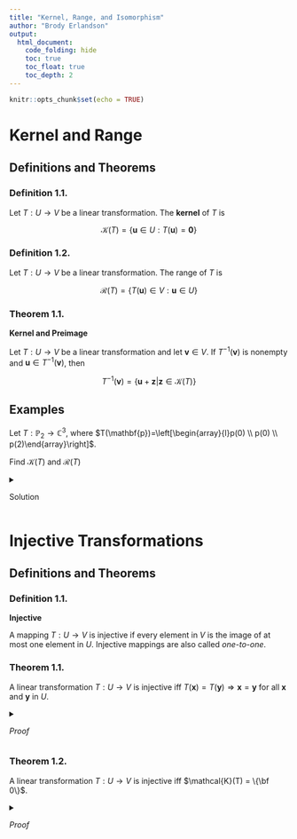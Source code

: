 ---
title: "Kernel, Range, and Isomorphism"
author: "Brody Erlandson"
output:
  html_document:
    code_folding: hide
    toc: true
    toc_float: true
    toc_depth: 2
---



```{=tex}
\usepackage{amsfonts}
\usepackage{amsmath}
```
```{=tex}
\renewcommand{\v}{\mathbf{v}}
\renewcommand{\u}{\mathbf{u}}
\newcommand{\w}{\mathbf{w}}
\newcommand{\vx}{\mathbf{x}}
\newcommand{\vy}{\mathbf{y}}
\newcommand{\vz}{\mathbf{z}}
\newcommand{\0}{\mathbf{0}}
\newcommand{\1}{\mathbf{1}}
```
```{=tex}
\newcommand{\A}{\mathbf{A}}
\newcommand{\B}{\mathbf{B}}
\newcommand{\Cmat}{\mathbf{C}}
\newcommand{\I}{\mathbf{I}}
```
```{=tex}
\newcommand{\N}{\mathbb{N}}
\newcommand{\Z}{\mathbb{Z}}
\newcommand{\R}{\mathbb{R}}
\newcommand{\C}{\mathbb{C}}
\newcommand{\set}[2]{\{#1_1, #1_2, \dots, #1_#2\}}
```
```{=tex}
\newcommand{\null}[1]{\mathcal{N}(#1)}
\newcommand{\col}[1]{\mathcal{C}(#1)}
\newcommand{\row}[1]{\mathcal{R}(#1)}
\newcommand{\eig}{\mathcal{E}}
```
```{=tex}
\newcommand{\vdd}[2]{\begin{bmatrix} #1\\ #2 \end{bmatrix}}
\newcommand{\vddd}[3]{\begin{bmatrix} #1\\ #2\\ #3 \end{bmatrix}}
\newcommand{\vdddd}[4]{\begin{bmatrix} #1\\ #2\\ #3\\ #4 \end{bmatrix}}
```
```{=tex}
\newcommand{\mdd}[4]{\begin{bmatrix} #1 & #2\\ #3 & #4 \end{bmatrix}}
\newcommand{\mddd}[9]{\begin{bmatrix} #1 & #2 & #3\\ #4 & #5 & #6\\ #7 & #8 & #9\\\end{bmatrix}}
```
```{=tex}
\newcommand{\span}[1]{\langle #1 \rangle}
\newcommand{\innerProd}[2]{\langle #1, #2 \rangle}
\newcommand{\norm}[1]{\lVert #1 \rVert}
\newcommand{\dim}[1]{\text{dim}(#1)}
\newcommand{\det}{\text{det}}
\newcommand{\kernel}{\mathcal{K}}
\newcommand{\range}{\mathcal{R}}
```
```{r setup, include=FALSE}
knitr::opts_chunk$set(echo = TRUE)
```

# Kernel and Range

## Definitions and Theorems {.tabset}

### Definition 1.1.

Let $T : U \rightarrow V$ be a linear transformation. The **kernel** of $T$ is

$$\mathcal{K}(T) = \{\mathbf{u}\in U : T(\mathbf{u}) = \mathbf{0}\}$$

### Definition 1.2.

Let $T : U \rightarrow V$ be a linear transformation. The range of $T$ is

$$\mathcal{R}(T) = \{T(\mathbf{u}) \in V : \mathbf{u}\in U\}$$

### Theorem 1.1.

**Kernel and Preimage**

Let $T : U \rightarrow V$ be a linear transformation and let $\mathbf{v}\in V$. If $T^{−1}(\mathbf{v})$ is nonempty and $\mathbf{u}\in T^{−1}(\mathbf{v})$, then

$$T^{−1}(\mathbf{v}) = \{\mathbf{u}+ \mathbf{z}| \mathbf{z}\in \mathcal{K}(T)\}$$

## Examples

Let $T: \mathbb{P}_{2} \rightarrow \mathbb{C}^{3}$, where $T(\mathbf{p})=\left[\begin{array}{l}p(0) \\ p(0) \\ p(2)\end{array}\right]$.

Find $\mathcal{K}(T)$ and $\mathcal{R}(T)$

<details>

<summary>

Solution

</summary>

An arbitrary polynomial (vector) in $\mathbb{P}_{2}$ can be written as $\mathbf{p}=p(x)=a_{0}+a_{1} x+a_{2} x^{2}, \quad a_{i} \in \mathbb{C}$, so

$$
\begin{aligned}
& T(\mathbf{p})=\mathbf{0} \\
& \Rightarrow T(\mathbf{p})=\left[\begin{array}{l}p(0) \\p(0) \\p(2)\end{array}\right]=\left[\begin{array}{l}a_{0}+a_{1}(0)+a_{2}(0)^{2} \\a_{0}+a_{1}(0)+a_{2}(0)^{2} \\a_{0}+a_{1}(2)+a_{2}(2)^{2}\end{array}\right]=\left[\begin{array}{l}0 \\0 \\0\end{array}\right] \\
& \Rightarrow\left[\begin{array}{c}a_{0} \\a_{0} \\a_{0}+2 a_{1}+4 a_{2}\end{array}\right]=\left[\begin{array}{l}0 \\0 \\0\end{array}\right] 
\end{aligned}
$$

thus

$$
\mathcal{K}(T)=\left\langle\left\{-2 x+x^{2}\right\}\right\rangle
$$

To find a spanning set for $\mathcal{R}(T)$, from the definition we know an arbitrary vector in $\mathcal{R}(T)$ is

$$
\begin{aligned}
T(\mathbf{p}) &=\left[\begin{array}{l}
p(0) \\
p(0) \\
p(2)
\end{array}\right]=\left[\begin{array}{l}
a_{0}+a_{1}(0)+a_{2}(0)^{2} \\
a_{0}+a_{1}(0)+a_{2}(0)^{2} \\
a_{0}+a_{1}(2)+a_{2}(2)^{2}
\end{array}\right] \\
&=\left[\begin{array}{c}
a_{0} \\
a_{0} \\
a_{0}+2 a_{1}+4 a_{2}
\end{array}\right] \\
=& a_{0}\left[\begin{array}{l}
1 \\
1 \\
1
\end{array}\right]+a_{1}\left[\begin{array}{l}
0 \\
0 \\
2
\end{array}\right]+a_{2}\left[\begin{array}{l}
0 \\
0 \\
4
\end{array}\right]
\end{aligned}
$$

Therefore

$$
\mathcal{R}(T)=\left\langle\left\{\left[\begin{array}{l}
1 \\
1 \\
1
\end{array}\right],\left[\begin{array}{l}
0 \\
0 \\
2
\end{array}\right],\left[\begin{array}{l}
0 \\
0 \\
4
\end{array}\right]\right\}\right\rangle=\left\langle\left\{\left[\begin{array}{l}
1 \\
1 \\
1
\end{array}\right],\left[\begin{array}{l}
0 \\
0 \\
2
\end{array}\right]\right\}\right\rangle
$$

</details>

# Injective Transformations

## Definitions and Theorems {.tabset}

### Definition 1.1.
**Injective**

A mapping $T : U \rightarrow V$ is injective if every element in $V$ is the image of at most one element in $U$. Injective mappings are also called *one-to-one*.

### Theorem 1.1.

A linear transformation $T : U \rightarrow V$ is injective iff $T(\mathbf{x}) = T(\mathbf{y}) \Rightarrow \mathbf{x}=\mathbf{y}$ for all $\mathbf{x}$ and $\mathbf{y}$ in $U$.

<details>

<summary>

*Proof*

</summary>

Let $T: U \rightarrow V$ be injective. Consider $\mathbf{x}$ and $\mathbf{y}$ in $U$, and $v$ in $V$. Then,

$$T(\mathbf{x}) = T(\mathbf{y}) = \mathbf{v}
\\ \Rightarrow T^{−1}(T(\mathbf{x})) = T^{−1}(T(\mathbf{y})) = T^{−1}(\mathbf{v})
\\ \Rightarrow \mathbf{x}= \mathbf{y}= T^{−1}(\mathbf{v}) \Rightarrow \mathbf{x}= \mathbf{y}$$

Now let $T(\mathbf{x}) = T(\mathbf{y}) \Rightarrow \mathbf{x}= \mathbf{y}$. Let the preimage of $\mathbf{v}$, $T^{-1}(\mathbf{v})$, contains to two elements $\mathbf{w},\mathbf{u}$. Then $T(\mathbf{w}) = \mathbf{v}= T(\mathbf{u}) \Rightarrow \mathbf{x}= \mathbf{y}$. So the preimage must only contain one element.

</details>

### Theorem 1.2.

A linear transformation $T : U \rightarrow V$ is injective iff $\mathcal{K}(T) = \{\bf 0\}$.

<details>

<summary>

*Proof*

</summary>

We'll start with injective $\Rightarrow\ \mathcal{K}(T) = \{0\}$:

Given we have $\mathbf{v}\rightarrow T(\mathbf{v})$ is injective, we know that $\forall \mathbf{x}, \mathbf{y}\in U, T(\mathbf{x}) = T(\mathbf{y}) \Rightarrow \mathbf{x}=\mathbf{y}$. The $\mathbf{0}_U \in \mathcal{K}(T)$ where $\mathbf{0}_U$ is $\mathbf{0}\in U$, in other words $T(\mathbf{0}_U) = \mathbf{0}_V$. Given this, $\mathbf{u}\in \mathcal{K}(T) \Rightarrow T(\mathbf{u}) = \mathbf{0}_V = T(\mathbf{0}_U) \Rightarrow \mathbf{u}= \mathbf{0}_U$.

Now we show the other way, injective $\Leftarrow\ \mathcal{K}(T) = \{0\}$:

Given $\mathcal{K}(T) = \{0\}$ and $\mathbf{u}, \mathbf{w}\in U$, letting $T(\mathbf{u}- \mathbf{w}) = \mathbf{0}$. Then, $T(\mathbf{u}- \mathbf{w}) = \mathbf{0} \Rightarrow \mathbf{u}- \mathbf{w}= \mathbf{0} \Rightarrow \mathbf{u}= \mathbf{w}$

<details>

### Theorem 1.3.

If $T : U \rightarrow V$ is an injective linear transformation and $S = \{\mathbf{u}_1, \mathbf{u}_2, \dots, \mathbf{u}_n\}$ is a linearly independent subset of $U$, then

$$R = \{T(\mathbf{u}_1), T(\mathbf{u}_2), \dots, T(\mathbf{u}_n)\}$$

is a linearly independent subset of $V$.

### Theorem 1.4.

Let $T : U \rightarrow V$ be a linear transformation and $B = \{\mathbf{u}_1, \mathbf{u}_2, \dots, \mathbf{u}_n\}$ be a basis for $U$. Then $T$ is injective iff

$$C = \{T(\mathbf{u}_1), T(\mathbf{u}_2), \dots, T(\mathbf{u}_n)\}$$

is a linearly independent subset of $V$.

### Theorem 1.5.

If $T : U \rightarrow V$ is an injective linear transformation then $\text{dim}(U) \le \text{dim}(V)$

## Examples

Let 

$T: \mathbb{P}_{2} \rightarrow \mathbb{C}^{3}$, where $T(\mathbf{p})=\left[\begin{array}{c}p(0) \\ p(0) \\ p(2)\end{array}\right]$

Is $T$ injective? Why or why not?

<details><summary>Solution</summary>

Previously we found that

$$
\mathcal{K}(T)=\left\langle\left\{-2 x+x^{2}\right\}\right\rangle
$$

By theorem 1.2, since $\mathcal{K}(T) \neq\{\mathbf{0}\}, T$ is not injective.

</details>

Example 1.2. Let $T: \mathbb{P}_{3} \rightarrow \mathbb{C}^{3}$ be given by

$$
T\left(a+b x+c x^{2}+d x^{3}\right)=\left[\begin{array}{c}
a-d \\
b+c \\
a+b-c
\end{array}\right]
$$

Is $T$ injective? Why or why not?

<details><summary>Solution</summary>

By theorem 1.5, since the dimension of $\mathbb{P}_{3}$ is 4 and the dimension of $\mathbb{C}^{3}$ is $3, T$ is not injective.

</details>

Let $T: \mathbb{P}_{2} \rightarrow \mathbb{C}^{3}$ be given by

$$
T\left(a+b x+c x^{2}\right)=\left[\begin{array}{l}
a+b \\
b+c \\
a+c
\end{array}\right]
$$

Is $T$ injective? Why or why not?

<details><summary>Solution</summary>

We find $\mathcal{K}(T)$ by solving $T(\mathbf{p})=\mathbf{0}$ as usual

$$
T\left(a+b x+c x^{2}\right)=\left[\begin{array}{l}
a+b \\
b+c \\
a+c
\end{array}\right]=\left[\begin{array}{l}
0 \\
0 \\
0
\end{array}\right]
$$

Using the definition of vector equality in $\mathbb{C}^{3}$ we obtain the system of equations

$$
\begin{aligned}
&a+b=0 \\
&b+c=0 \\
&a+c=0
\end{aligned}
$$

Which we can write as

$$
\begin{array}{r}
a+b+0 c=0 \\
0 a+b+c=0 \\
a+0 b+c=0
\end{array}
$$

And solve as usual by row-reducing the coefficient matrix: 

$$
\left[\begin{array}{lll}
1 & 1 & 0 \\
0 & 1 & 1 \\
1 & 0 & 1
\end{array}\right] \sim\left[\begin{array}{lll}
1 & 0 & 0 \\
0 & 1 & 0 \\
0 & 0 & 1
\end{array}\right] \Longrightarrow a=b=c=0
$$

Since

$$
\mathcal{K}(T)=\left\{\left[\begin{array}{l}
0 \\
0 \\
0
\end{array}\right]\right\}
$$

$T$ is injective.

</details>

# Surjective Transformations

## Definitions and Theorems {.tabset}

### Definition 2.1.
**Surjective**

A mapping $T : U \rightarrow V$ is surjective if every element in $V$ is the image of at least one element in $U$. Surjective mappings are also called *onto*.

### Theorem 2.1.

A linear transformation $T : U \rightarrow V$ is surjective iff for every $\mathbf{v}\in V$ there exists a $\mathbf{u}\in U$ so that $T(\mathbf{u}) = \mathbf{v}$

<details>

<summary>

*Proof*

</summary>

The first direction is trivial based on the definition.

Given for every $\mathbf{v}\in V$ there exists a $\mathbf{u}\in U$ so that $T(\mathbf{u}) = \mathbf{v}$, we can see that every preimage $T^{-1}(v) \not= \emptyset$. Thus every element $\mathbf{v}\in V$ has at least one mapping from $U$

</details>

### Theorem 2.2.

A linear transformation $T : U \rightarrow V$ is surjective iff the range of $T$ equals the codomain, $\mathcal{R}(T) = V$

<details>

<summary>

*Proof*

</summary>

Let $T$ be surjective. Then every $\mathbf{v}\in V$ is the image of at least one vector $\mathbf{u}\in U$, so

$$V \subseteq \mathcal{R}(T)$$

Since every vector $\mathbf{v}\in \mathcal{R}(T)$ is also in $V$, we have $\mathcal{R}(T) = V$.

Conversely, let

$$\mathcal{R}(T) = V$$

Then every vector in $V$ is the image of at least one vector $\mathbf{u}\in U$, so $T$ is surjective.

</details>

### Theorem 2.3.

If $T : U \rightarrow V$ is a surjective linear transformation and $S = \{\mathbf{u}_1, \mathbf{u}_2, \dots, \mathbf{u}_n\}$ spans $U$, then

$$R = \{T(\mathbf{u}_1), T(\mathbf{u}_2), \dots, T(\mathbf{u}_n)\}$$

spans $\mathcal{R}(T)$.

### Theorem 2.4.

Let $T : U \rightarrow V$ be a linear transformation and

$$B = \{\mathbf{u}_1, \mathbf{u}_2, \dots, \mathbf{u}_n\}$$

be a basis for $U$. Then $T$ is surjective iff

$$C = \{T(\mathbf{u}_1), T(\mathbf{u}_2), \dots, T(\mathbf{u}_n)\}$$

is a spanning set for $V$.

### Theorem 2.5.

If $T : U \rightarrow V$ is a surjective linear transformation then $\text{dim}(U) \ge \text{dim}(V)$

## Examples

Let $T: \mathbb{P}_{2} \rightarrow \mathbb{C}^{3}$, where $T(\mathbf{p})=\left[\begin{array}{l}p(0) \\ p(0) \\ p(2)\end{array}\right]$.

Is $T$ surjective? Why or why not?

<details><summary>Solution</summary>

an arbitrary vector in $\mathcal{R}(T)$ is

$$
\begin{aligned}
T(\mathbf{p})=& {\left[\begin{array}{l}
p(0) \\
p(0) \\
p(2)
\end{array}\right]=\left[\begin{array}{l}
a_{0}+a_{1}(0)+a_{2}(0)^{2} \\
a_{0}+a_{1}(0)+a_{2}(0)^{2} \\
a_{0}+a_{1}(2)+a_{2}(2)^{2}
\end{array}\right] } \\
=& {\left[\begin{array}{c}
a_{0} \\
a_{0} \\
a_{0}+2 a_{1}+4 a_{2}
\end{array}\right] } \\
=& a_{0}\left[\begin{array}{l}
1 \\
1 \\
1
\end{array}\right]+a_{1}\left[\begin{array}{l}
0 \\
0 \\
2
\end{array}\right]+a_{2}\left[\begin{array}{l}
0 \\
0 \\
4
\end{array}\right]
\end{aligned}
$$

Therefore

$$
\mathcal{R}(T)=\left\langle\left\{\left[\begin{array}{l}
1 \\
1 \\
1
\end{array}\right],\left[\begin{array}{l}
0 \\
0 \\
2
\end{array}\right],\left[\begin{array}{l}
0 \\
0 \\
4
\end{array}\right]\right\}\right\rangle=\left\langle\left\{\left[\begin{array}{l}
1 \\
1 \\
1
\end{array}\right],\left[\begin{array}{l}
0 \\
0 \\
2
\end{array}\right]\right\}\right\rangle
$$

Since $\mathcal{R}(T)$ is a 2-dimensional subspace of $\mathbb{C}^{3}$, which is 3-dimensional, clearly 

$$
\mathcal{R}(T) \neq \mathbb{C}^{3}
$$

therefore, by theorem $2.2, T$ is not surjective.

</details>

Let $T: \mathbb{P}_{3} \rightarrow \mathbb{C}^{3}$ be given by

$$
T\left(a+b x+c x^{2}+d x^{3}\right)=\left[\begin{array}{c}
a-d \\
b+c \\
a+b-c
\end{array}\right]
$$

Is $T$ surjective? Why or why not?

<details><summary>Solution</summary>

First we find $\mathcal{R}(T)$

$$
T\left(a+b x+c x^{2}+d x^{3}\right)=\left[\begin{array}{c}
a-d \\
b+c \\
a+b-c
\end{array}\right]=a\left[\begin{array}{l}
1 \\
0 \\
1
\end{array}\right]+b\left[\begin{array}{l}
0 \\
1 \\
1
\end{array}\right]+c\left[\begin{array}{r}
0 \\
1 \\
-1
\end{array}\right]+d\left[\begin{array}{r}
-1 \\
0 \\
0
\end{array}\right]
$$

So

$$
\mathcal{R}(t)=\left\langle\left\{\left[\begin{array}{l}
1 \\
0 \\
1
\end{array}\right],\left[\begin{array}{l}
0 \\
1 \\
1
\end{array}\right],\left[\begin{array}{r}
0 \\
1 \\
-1
\end{array}\right],\left[\begin{array}{r}
-1 \\
0 \\
0
\end{array}\right]\right\}\right\rangle
$$

Now we can check if these vectors span $\mathbb C^3$.

$$
\left[\begin{array}{rrrr}
1 & 0 & 0 & -1 \\
0 & 1 & 1 & 0 \\
1 & 1 & -1 & 0
\end{array}\right] \sim\left[\begin{array}{rrrr}
1 & 0 & 0 & -1 \\
0 & 1 & 1 & \frac{1}{2} \\
0 & 0 & 1 & -\frac{1}{2}
\end{array}\right]
$$

The system will be consistent for every vector in $\mathbb C^3$. So $\mathcal{R}(T)=\mathbb{C}^{3}$, and $T$ is surjective.

</details>

Let $T: \mathbb{P}_{2} \rightarrow \mathbb{C}^{3}$ be given by

$$
T\left(a+b x+c x^{2}\right)=\left[\begin{array}{l}
a+b \\
b+c \\
a+c
\end{array}\right]
$$

Is $T$ surjective? Why or why not?

<details><summary>Solution</summary>

$$
T\left(a+b x+c x^{2}+d x^{3}\right)=\left[\begin{array}{l}
a+b \\
b+c \\
a+c
\end{array}\right]=a\left[\begin{array}{l}
1 \\
0 \\
1
\end{array}\right]+b\left[\begin{array}{l}
1 \\
1 \\
0
\end{array}\right]+c\left[\begin{array}{l}
0 \\
1 \\
1
\end{array}\right]
$$

So

$$
\mathcal{R}(t)=\left\langle\left\{\left[\begin{array}{l}
1 \\
0 \\
1
\end{array}\right],\left[\begin{array}{l}
1 \\
1 \\
0
\end{array}\right],\left[\begin{array}{l}
0 \\
1 \\
1
\end{array}\right]\right\}\right\rangle
$$

$$
{\left[\begin{array}{lll}
1 & 0 & 1 \\
1 & 1 & 0 \\
0 & 1 & 1
\end{array}\right] \sim\left[\begin{array}{lll}
1 & 0 & 0 \\
0 & 1 & 0 \\
0 & 0 & 1
\end{array}\right]}
$$

Since there's a pivot in every row of the coefficient matrix, so $\mathcal{R}(T)=\mathbb{C}^{3}$, and $T$ is surjective.

</details>

# Isomorphism

## Definitions and Theorems {.tabset}

### Definition 3.1.

**Identity Transformation**

If $V$ is a vector space, the identity transformation on $V$ is defined by $I_V : V \rightarrow V$, $I_V(\mathbf{v}) = \mathbf{v}, \forall\mathbf{v}\in V$

### Definition 3.2.

**Invertible Transformation**

A linear transformation $T : U \rightarrow V$ is invertible if there exists a transformation $S : V \rightarrow U$ such that

$$S \circ T = I_U\text{ and }T \circ S = I_V$$

$S$ is called the inverse of $T$ and we use the same inverse notation for transformations as for matrices:

$$S = T^{−1}$$

### Definition 3.3.

**Bijective**

A mapping that is both injective and surjective is called bijective.

### Theorem 3.1.

**Bijective is Invertible**

A linear transformation $T : U \rightarrow V$ is invertible iff it is bijective.

### Theorem 3.2.

**Inverse is Unique**

The inverse of an invertible linear transformation is unique.

<details>

<summary>

*Proof*

</summary>

Let $S: V \rightarrow U$ and $W: V \rightarrow U$ be inverses of $T: U \rightarrow V$, then

$$(S \circ T)(\mathbf{u}) = \mathbf{u}= (W \circ T)(\mathbf{u})
\\ \Rightarrow S(T(\mathbf{u})) = \mathbf{u}= W(T(\mathbf{u}))
\\ \Rightarrow S(\mathbf{v}) = \mathbf{u}= W(\mathbf{v})$$

</details>

### Definition 3.4.

**Isomorphism**

An isomorphism is an invertible linear transformation.

### Definition 3.5.

**Isomorphic Vector Space**

Two vector spaces $U$ and $V$ are isomorphic if there exists an invertible linear transformation $T : U \rightarrow V$. If $U$ is isomorphic to $V$ we write $U \cong V$

### Theorem 3.3.

**Isomorphism and Dimension**

If $U$ and $V$ are isomorphic vector spaces, then $\text{dim}(U) = \text{dim}(V)$

<details>

<summary>

*Proof*

</summary>

Since $U$ and $V$ are isomorphic, there exists an invertible linear transformation $T : U \rightarrow V$. Since $T$ is injective, by theorem 1.5,

$$\text{dim}(U) \le \text{dim}(V)$$

Since $T$ is surjective, by theorem 2.5,

$$\text{dim}(U) \ge \text{dim}(V)$$

Therefore

$$\text{dim}(U) = \text{dim}(V)$$

</details>

### Theorem 3.4.

**Composition of the Inverse**

If $T : U \rightarrow V$ is an invertible linear transformation, $\mathbf{u}\in U$ and $\mathbf{v}\in V$, then

$$T(T^{−1}(\mathbf{v})) = \mathbf{v}, \forall\mathbf{v}\in V$$

and

$$T^{−1}(T(\mathbf{u})) = \mathbf{u}, \forall\mathbf{u}\in U$$

### Theorem 3.5.

**Inverse of the Inverse**

If $T : U \rightarrow V$ is an invertible linear transformation, then $T^{−1}: V \rightarrow U$ is also an invertible linear transformation and $(T^{−1})^{−1} = T$

### Theorem 3.6.

\*\*Inverse of a Composition\*

If $T : U \rightarrow V$ and $S : V \rightarrow W$ are invertible linear transformations, then $S \circ T : U \rightarrow W$ is also an invertible linear transformation and

$$(S \circ T)^{−1} = T^{−1} \circ S^{−1}$$

### Definition 3.6.

**Rank of a Linear Transformation**

If $T : U \rightarrow V$ is a linear transformation, then the rank of $T$ is the dimension of the range of $T$:

$$r(T) = \text{dim}(R(T))$$

### Definition 3.7.

**Nullity of a Linear Transformation**

If $T : U \rightarrow V$ is a linear transformation, then the nullity of $T$ is the dimension of the kernel of $T$:

$$n(T) = \text{dim}(K(T))$$

### Theorem 3.7.

**Rank of a Surjective Linear Transformation**

Let $T : U \rightarrow V$ be a linear transformation. Then $T$ is surjective iff

$$r(T) = \text{dim}(V)$$

<details>

<summary>

*Proof*

</summary>

If $T$ is surjective, then $\mathcal{R}(T) = V$, therefore

$$r(T) = \text{dim}(\mathcal{R}(T)) = \text{dim}(V)$$

Conversely, if $r(T) = \text{dim}(V)$, then $\text{dim}(\mathcal{R}(T)) = \text{dim}(V)$. Since $\mathcal{R}(T) \subseteq V$,

$$\mathcal{R}(T) = V$$

</details>

### Theorem 3.8.

**Nullity of an Injective Linear Transformation**

Let $T : U \rightarrow V$ be a linear transformation. Then $T$ is injective iff $n(T) = 0$

### Theorem 3.9.

**Rank \### Theorem for Linear Transformations**

Let $T : U \rightarrow V$ be a linear transformation. Then

$$r(T) + n(T) = \text{dim}(U)$$

## Examples

Let $T: \mathbb{P}_{2} \rightarrow \mathbb{C}^{3}$, where 

$$T(\mathbf{p})=\left[\begin{array}{l}p(0) \\ p(0) \\ p(2)\end{array}\right]$$

Is $T$ invertible? Why or why not?

<details><summary>Solution</summary>

We saw previously that $T$ is neither injective nor surjective, so $T$ is not invertible.

</details>

Let $T: \mathbb{P}_{3} \rightarrow \mathbb{C}^{3}$ be given by

$$
T\left(a+b x+c x^{2}+d x^{3}\right)=\left[\begin{array}{c}
a-d \\
b+c \\
a+b-c
\end{array}\right]
$$

Is $T$ invertible? Why or why not?

<details><summary>Solution</summary>

$$
\operatorname{dim}\left(\mathbb{P}_{3}\right)=4 \neq 3=\operatorname{dim}\left(\mathbb{C}^{3}\right)
$$
So it is not invertible.

</details>

Let $T: \mathbb{P}_{2} \rightarrow \mathbb{C}^{3}$ be given by

$$
T\left(a+b x+c x^{2}\right)=\left[\begin{array}{l}
a+b \\
b+c \\
a+c
\end{array}\right]
$$

Is $T$ invertible? Why or why not?

<details><summary>Solution</summary>

we found the kernel to be

$$
\mathcal{K}(T)=\left\{\left[\begin{array}{l}
0 \\
0 \\
0
\end{array}\right]\right\}
$$

so we know $T$ is injective, and $n(T)=0$. The Rank Theorem says

$$
n(T)+r(T)=\operatorname{dim}\left(\mathbb{P}_{2}\right)
$$

so we have $0+r(T)=3 \Rightarrow r(T)=3$. Theorem $3.7$ tells us that $T$ is surjective, which means it's also invertible.

</details>














